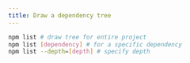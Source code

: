 ```yaml
---
title: Draw a dependency tree
---
```


```bash
npm list # draw tree for entire project
npm list [dependency] # for a specific dependency
npm list --depth=[depth] # specify depth
```
